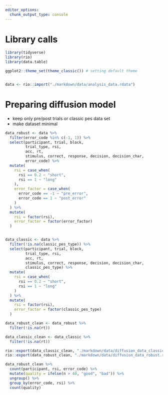 ```yaml
---
editor_options:
  chunk_output_type: console
---
```

# Library calls
```r
library(tidyverse)
library(rio)
library(data.table)

ggplot2::theme_set(theme_classic()) # setting default theme
```

```r

```

```r
data <- rio::import("./markdown/data/analysis_data.rdata")
```

# Preparing diffusion model

- keep only pre/post trials or classic pes data set
- make dataset minimal

```r
data_robust <- data %>% 
  filter(error_code %in% c(-1, 1)) %>% 
  select(participant, trial, block,
         trial_type, rsi, 
         acc, rt,
         stimulus, correct, response, decision, decision_char,
         error_code) %>% 
  mutate(
    rsi = case_when(
      rsi == 0.2 ~ "short",
      rsi == 1 ~ "long"
    ),
    error_factor = case_when(
      error_code == -1 ~ "pre_error",
      error_code == 1 ~ "post_error"
    )
  ) %>% 
  mutate(
    rsi = factor(rsi),
    error_factor = factor(error_factor)
  )


data_classic <- data %>% 
  filter(!is.na(classic_pes_type)) %>% 
  select(participant, trial, block,
         trial_type, rsi, 
         acc, rt,
         stimulus, correct, response, decision, decision_char,
         classic_pes_type) %>% 
  mutate(
    rsi = case_when(
      rsi == 0.2 ~ "short",
      rsi == 1 ~ "long"
    )
  ) %>% 
  mutate(
    rsi = factor(rsi),
    error_factor = factor(classic_pes_type)
  )

```

```r
data_robust_clean <- data_robust %>% 
  filter(!is.na(rt))

data_classic_clean <- data_classic %>% 
  filter(!is.na(rt))
```

```r
rio::export(data_classic_clean, "./markdown/data/diffusion_data_classic.rdata")
rio::export(data_robust_clean, "./markdown/data/diffusion_data_robust.rdata")
```

```r
data_robust_clean %>% 
  count(participant, rsi, error_code) %>% 
  mutate(quality = ifelse(n > 40, "good", "bad")) %>% 
  ungroup() %>% 
  group_by(error_code, rsi) %>% 
  count(quality)
```

